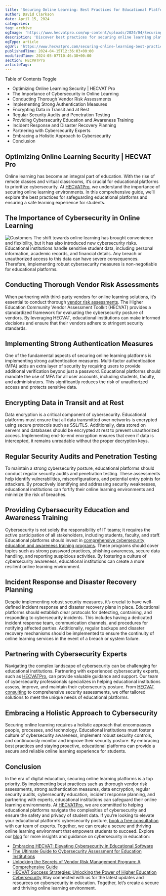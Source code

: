 ```yaml
---
title: 'Securing Online Learning: Best Practices for Educational Platforms'
author: David Clarkson
date: April 15, 2024
categories: 
tag: archive
ogImage: 'https://www.hecvatpro.com/wp-content/uploads/2024/04/Securing-Online-Learning_-Best-Practices-for-Educational-Platforms-1024x536.jpg'
description: 'Discover best practices for securing online learning platforms. Ensure safety for students and educators. Take action for a secure future.'
ogType: article
ogUrl: 'https://www.hecvatpro.com/securing-online-learning-best-practices-for-educational-platforms/'
publishedTime: 2024-04-15T12:36:03+00:00
modifiedTime: 2024-05-07T10:46:38+00:00
section: HECVATPro
articleTags: 
---
```


Table of Contents
Toggle
  * Optimizing Online Learning Security | HECVAT Pro
  * The Importance of Cybersecurity in Online Learning
  * Conducting Thorough Vendor Risk Assessments
  * Implementing Strong Authentication Measures
  * Encrypting Data in Transit and at Rest
  * Regular Security Audits and Penetration Testing
  * Providing Cybersecurity Education and Awareness Training
  * Incident Response and Disaster Recovery Planning
  * Partnering with Cybersecurity Experts
  * Embracing a Holistic Approach to Cybersecurity
  * Conclusion
## Optimizing Online Learning Security | HECVAT Pro
Online learning has become an integral part of education. With the rise of remote classes and virtual classrooms, it’s crucial for educational platforms to prioritize cybersecurity. At [HECVATPro](https://www.hecvatpro.com/), we understand the importance of securing online learning environments. In this comprehensive guide, we’ll explore the best practices for safeguarding educational platforms and ensuring a safe learning experience for students.
## The Importance of Cybersecurity in Online Learning
![Customers](https://www.hecvatpro.com/wp-content/uploads/2023/11/customers2x_a248a790b7.png)
The shift towards online learning has brought convenience and flexibility, but it has also introduced new cybersecurity risks. Educational institutions handle sensitive student data, including personal information, academic records, and financial details. Any breach or unauthorized access to this data can have severe consequences. Therefore, implementing robust cybersecurity measures is non-negotiable for educational platforms.
## Conducting Thorough Vendor Risk Assessments
When partnering with third-party vendors for online learning solutions, it’s essential to conduct thorough [vendor risk assessments](https://www.hecvatpro.com/hecvat-compliance-a-guide-for-vendors-in-2024/). The Higher Education Community Vendor Assessment Toolkit (HECVAT) provides a standardized framework for evaluating the cybersecurity posture of vendors. By leveraging HECVAT, educational institutions can make informed decisions and ensure that their vendors adhere to stringent security standards.
## Implementing Strong Authentication Measures
One of the fundamental aspects of securing online learning platforms is implementing strong authentication measures. Multi-factor authentication (MFA) adds an extra layer of security by requiring users to provide additional verification beyond just a password. Educational platforms should mandate the use of MFA for all user accounts, including students, faculty, and administrators. This significantly reduces the risk of unauthorized access and protects sensitive data.
## Encrypting Data in Transit and at Rest
Data encryption is a critical component of cybersecurity. Educational platforms must ensure that all data transmitted over networks is encrypted using secure protocols such as SSL/TLS. Additionally, data stored on servers and databases should be encrypted at rest to prevent unauthorized access. Implementing end-to-end encryption ensures that even if data is intercepted, it remains unreadable without the proper decryption keys.
## Regular Security Audits and Penetration Testing
To maintain a strong cybersecurity posture, educational platforms should conduct regular security audits and penetration testing. These assessments help identify vulnerabilities, misconfigurations, and potential entry points for attackers. By proactively identifying and addressing security weaknesses, educational institutions can fortify their online learning environments and minimize the risk of breaches.
## Providing Cybersecurity Education and Awareness Training
Cybersecurity is not solely the responsibility of IT teams; it requires the active participation of all stakeholders, including students, faculty, and staff. Educational platforms should invest in [comprehensive cybersecurity education and awareness training programs](https://www.hecvatpro.com/a-comprehensive-guide-to-cybersecurity-education-for-employees/). These programs should cover topics such as strong password practices, phishing awareness, secure data handling, and reporting suspicious activities. By fostering a culture of cybersecurity awareness, educational institutions can create a more resilient online learning environment.
## Incident Response and Disaster Recovery Planning
Despite implementing robust security measures, it’s crucial to have well-defined incident response and disaster recovery plans in place. Educational platforms should establish clear protocols for detecting, containing, and responding to cybersecurity incidents. This includes having a dedicated incident response team, communication channels, and procedures for notifying affected parties. Additionally, regular backups and disaster recovery mechanisms should be implemented to ensure the continuity of online learning services in the event of a breach or system failure.
## Partnering with Cybersecurity Experts
Navigating the complex landscape of cybersecurity can be challenging for educational institutions. Partnering with experienced cybersecurity experts, such as [HECVATPro](https://www.hecvatpro.com/), can provide valuable guidance and support. Our team of cybersecurity professionals specializes in helping educational institutions assess, improve, and maintain their cybersecurity posture. From [HECVAT consulting](https://www.hecvatpro.com/hecvat-pro-your-trusted-partner-for-achieving-hecvat-compliance/) to comprehensive security assessments, we offer tailored solutions to meet the unique needs of educational platforms.
## Embracing a Holistic Approach to Cybersecurity
Securing online learning requires a holistic approach that encompasses people, processes, and technology. Educational institutions must foster a culture of cybersecurity awareness, implement robust security controls, and continuously monitor and improve their security posture. By embracing best practices and staying proactive, educational platforms can provide a secure and reliable online learning experience for students.
## Conclusion
In the era of digital education, securing online learning platforms is a top priority. By implementing best practices such as thorough vendor risk assessments, strong authentication measures, data encryption, regular security audits, cybersecurity education, incident response planning, and partnering with experts, educational institutions can safeguard their online learning environments. At [HECVATPro](https://www.hecvatpro.com/), we are committed to helping educational platforms navigate the complexities of cybersecurity and ensure the safety and privacy of student data.
If you’re looking to elevate your educational platform’s cybersecurity posture, [book a free consultation](https://www.hecvatpro.com/book-a-free-consultation/) with our team of experts. Together, we can create a secure and thriving online learning environment that empowers students to succeed.
Explore our [blog](https://www.hecvatpro.com/articles/) for more insights and guidance on cybersecurity in education:
  * [Embracing HECVAT: Elevating Cybersecurity in Educational Software](https://www.hecvatpro.com/embracing-hecvat-elevating-cybersecurity-in-educational-software/)
  * [The Ultimate Guide to Cybersecurity Assessment for Education Institutions](https://www.hecvatpro.com/the-ultimate-guide-to-cybersecurity-assessment-for-education-institutions/)
  * [Unlocking the Secrets of Vendor Risk Management Program: A Comprehensive Guide](https://www.hecvatpro.com/unlocking-the-secrets-of-vendor-risk-management-program-a-comprehensive-guide/)
  * [HECVAT Success Strategies: Unlocking the Power of Higher Education Cybersecurity](https://www.hecvatpro.com/hecvat-success-strategies-unlocking-the-power-of-higher-education-cybersecurity/)
Stay connected with us for the latest updates and resources on cybersecurity in education. Together, let’s create a secure and thriving online learning environment.
